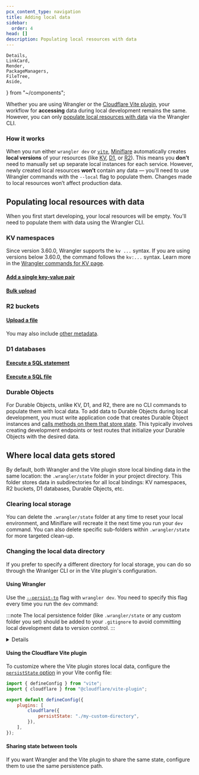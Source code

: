 ```yaml
---
pcx_content_type: navigation
title: Adding local data
sidebar:
  order: 4
head: []
description: Populating local resources with data
---
```


	Details,
	LinkCard,
	Render,
	PackageManagers,
	FileTree,
	Aside,
} from "~/components";

Whether you are using Wrangler or the [Cloudflare Vite plugin](https://developers.cloudflare.com/workers/vite-plugin/), your workflow for **accessing** data during local development remains the same. However, you can only [populate local resources with data](/workers/development-testing/local-data/#populating-local-resources-with-data) via the Wrangler CLI.

### How it works

When you run either `wrangler dev` or [`vite`](https://vite.dev/guide/cli#dev-server), [Miniflare](/workers/testing/miniflare/) automatically creates **local versions** of your resources (like [KV](/kv), [D1](/d1/), or [R2](/r2)). This means you **don’t** need to manually set up separate local instances for each service. However, newly created local resources **won’t** contain any data — you'll need to use Wrangler commands with the `--local` flag to populate them. Changes made to local resources won’t affect production data.

## Populating local resources with data

When you first start developing, your local resources will be empty. You'll need to populate them with data using the Wrangler CLI.

### KV namespaces

<Aside type="caution" title="Syntax note">

Since version 3.60.0, Wrangler supports the `kv ...` syntax. If you are using versions below 3.60.0, the command follows the `kv:...` syntax. Learn more in the [Wrangler commands for KV page](/kv/reference/kv-commands/).

</Aside>

#### [Add a single key-value pair](/workers/wrangler/commands/#kv-key)

<PackageManagers
	type="exec"
	pkg="wrangler"
	args="kv key put <KEY> <VALUE> --binding=<BINDING> --local "
/>

#### [Bulk upload](/workers/wrangler/commands/#kv-bulk)

<PackageManagers
	type="exec"
	pkg="wrangler"
	args="kv bulk put <FILENAME.json> --binding=<BINDING> --local"
/>

### R2 buckets

#### [Upload a file](/workers/wrangler/commands/#r2-object)

<PackageManagers
	type="exec"
	pkg="wrangler"
	args="r2 object put <BUCKET>/<KEY> --file=<PATH_TO_FILE> --local"
/>

You may also include [other metadata](/workers/wrangler/commands/#r2-object-put).

### D1 databases

#### [Execute a SQL statement](/workers/wrangler/commands/#d1-execute)

<PackageManagers
	type="exec"
	pkg="wrangler"
	args='d1 execute <DATABASE_NAME> --command="<SQL_QUERY>" --local'
/>

#### [Execute a SQL file](/workers/wrangler/commands/#d1-execute)

<PackageManagers
	type="exec"
	pkg="wrangler"
	args="d1 execute <DATABASE_NAME> --file=./schema.sql --local"
/>

### Durable Objects

For Durable Objects, unlike KV, D1, and R2, there are no CLI commands to populate them with local data. To add data to Durable Objects during local development, you must write application code that creates Durable Object instances and [calls methods on them that store state](/durable-objects/best-practices/access-durable-objects-storage/). This typically involves creating development endpoints or test routes that initialize your Durable Objects with the desired data.

## Where local data gets stored

By default, both Wrangler and the Vite plugin store local binding data in the same location: the `.wrangler/state` folder in your project directory. This folder stores data in subdirectories for all local bindings: KV namespaces, R2 buckets, D1 databases, Durable Objects, etc.

### Clearing local storage

You can delete the `.wrangler/state` folder at any time to reset your local environment, and Miniflare will recreate it the next time you run your `dev` command. You can also delete specific sub-folders within `.wrangler/state` for more targeted clean-up.

### Changing the local data directory

If you prefer to specify a different directory for local storage, you can do so through the Wranlger CLI or in the Vite plugin's configuration.

#### Using Wrangler

Use the [`--persist-to`](/workers/wrangler/commands/#dev) flag with `wrangler dev`. You need to specify this flag every time you run the `dev` command:

<PackageManagers
	type="exec"
	pkg="wrangler"
	args="dev --persist-to <DIRECTORY>"
/>

:::note
The local persistence folder (like `.wrangler/state` or any custom folder you set) should be added to your `.gitignore` to avoid committing local development data to version control.
:::

<Details header="Using `--local` with `--persist-to`">
If you run `wrangler dev --persist-to <DIRECTORY>` to specify a custom location for local data, you must also include the same `--persist-to <DIRECTORY>` when running other Wrangler commands that modify local data (and be sure to include the `--local` flag).

For example, to create a KV key named `test` with a value of `12345` in a local KV namespace, run:

<PackageManagers
	type="exec"
	pkg="wrangler"
	args="kv key put test 12345 --binding MY_KV_NAMESPACE --local --persist-to worker-local"
/>

This command:

- Sets the KV key `test` to `12345` in the binding `MY_KV_NAMESPACE` (defined in your [Wrangler configuration file](/workers/wrangler/configuration/)).
- Uses `--persist-to worker-local` to ensure the data is created in the **worker-local** directory instead of the default `.wrangler/state`.
- Adds the `--local` flag, indicating you want to modify local data.

If `--persist-to` is not specified, Wrangler defaults to using `.wrangler/state` for local data.

</Details>

#### Using the Cloudflare Vite plugin

To customize where the Vite plugin stores local data, configure the [`persistState` option](/workers/vite-plugin/reference/api/#interface-pluginconfig) in your Vite config file:

```js title="vite.config.js"
import { defineConfig } from "vite";
import { cloudflare } from "@cloudflare/vite-plugin";

export default defineConfig({
	plugins: [
		cloudflare({
			persistState: "./my-custom-directory",
		}),
	],
});
```

#### Sharing state between tools

If you want Wrangler and the Vite plugin to share the same state, configure them to use the same persistence path.
